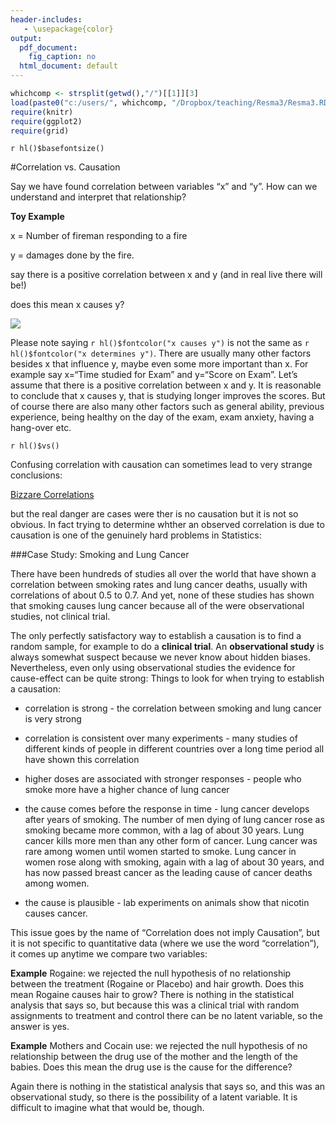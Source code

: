 ```yaml
---
header-includes:
   - \usepackage{color}
output:
  pdf_document:
    fig_caption: no
  html_document: default
---
```


```r
whichcomp <- strsplit(getwd(),"/")[[1]][3]
load(paste0("c:/users/", whichcomp, "/Dropbox/teaching/Resma3/Resma3.RData"))
require(knitr)
require(ggplot2)
require(grid)
```
`r hl()$basefontsize()`

<style>
table, th, td { text-align:right; }
th, td {padding: 10px;}
</style>

#Correlation vs. Causation

Say we have found  correlation between variables "x" and "y". How can we understand and interpret that relationship?

**Toy Example** 

  x = Number of fireman responding to a fire 

  y = damages done by the fire. 

  say there is a positive correlation between x and y (and in real live there will be!) 

  does this mean x causes y? 

![](graphs/corcaus1.png)
  
Please note saying `r hl()$fontcolor("x causes y")` is not the same as `r hl()$fontcolor("x determines y")`. There are usually many other factors besides x that influence y, maybe even some more important than x. For example say x="Time studied for Exam" and y="Score on Exam". Let's assume that there is a positive correlation between x and y. It is reasonable to conclude that x causes y, that is studying longer improves the scores. But of course there are also many other factors such as general ability, previous experience, being healthy on the day of the exam, exam anxiety, having a hang-over etc. 

`r hl()$vs()`

Confusing correlation with causation can sometimes lead to very strange conclusions:

[Bizzare Correlations](http://www.buzzfeed.com/kjh2110/the-10-most-bizarre-correlations)

but the real danger are cases were ther is no causation but it is not so obvious. In fact trying to determine whther an observed correlation is due to causation is one of the genuinely hard problems in Statistics:

###Case Study:  Smoking and Lung Cancer

There have been hundreds of studies all over the world that have shown a correlation between smoking rates and lung cancer deaths, usually with correlations of about 0.5 to 0.7. And yet, none of these studies has shown that smoking causes lung cancer because all of the were observational studies, not clinical trial. 

The only perfectly satisfactory way to establish a causation is to find a random sample, for example to do a **clinical trial**. An **observational study** is always somewhat suspect because we never know about hidden biases. Nevertheless, even only using observational studies the evidence for cause-effect can be quite strong:
Things to look for when trying to establish a causation:

-  correlation is strong - the correlation between smoking and lung cancer is very strong
  

-  correlation is consistent over many experiments - many studies of different kinds of people in different countries over a long time period all have shown this correlation

-  higher doses are associated with stronger responses - people who smoke more have a higher chance of lung cancer

-  the cause comes before the response in time - lung cancer develops after years of smoking. The number of men dying of lung cancer rose as smoking became more common, with a lag of about 30 years. Lung cancer kills more men than any other form of cancer. Lung cancer was rare among women until women started to smoke. Lung cancer in women rose along with smoking, again with a lag of about 30 years, and has now passed breast cancer as the leading cause of cancer deaths among women.

-  the cause is plausible - lab experiments on animals show that nicotin causes cancer.

This issue goes by the name of "Correlation does not imply Causation", but it is not specific to quantitative data (where we use the word "correlation"), it comes up anytime we compare two variables:

**Example** Rogaine: we rejected the null hypothesis of no relationship between the treatment (Rogaine or Placebo) and hair growth. Does this mean Rogaine causes hair to grow?
There is nothing in the statistical analysis that says so, but because this was a clinical trial with random assignments to treatment and control there can be no latent variable, so the answer is yes.

**Example** Mothers and Cocain use: we rejected the null hypothesis of no relationship between the drug use of the mother and the length of the babies. Does this mean the drug use is the cause for the difference? 

Again there is nothing in the statistical analysis that says so, and this was an observational study, so there is the possibility of a latent variable. It is difficult to imagine what that would be, though.
 
 
